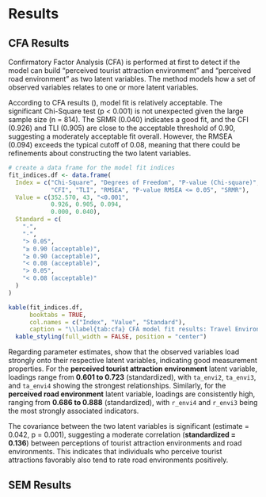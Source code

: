 # Results {#rmd-basics}

## CFA Results

Confirmatory Factor Analysis (CFA) is performed at first to detect if the model can build "perceived tourist attraction environment" and "perceived road environment" as two latent variables. The method models how a set of observed variables relates to one or more latent variables.

According to CFA results (\ref{tab:cfa}), model fit is relatively acceptable. The significant Chi-Square test (p < 0.001) is not unexpected given the large sample size (n = 814). The SRMR (0.040) indicates a good fit, and the CFI (0.926) and TLI (0.905) are close to the acceptable threshold of 0.90, suggesting a moderately acceptable fit overall. However, the RMSEA (0.094) exceeds the typical cutoff of 0.08, meaning that there could be refinements about constructing the two latent variables.

```r
# create a data frame for the model fit indices
fit_indices.df <- data.frame(
  Index = c("Chi-Square", "Degrees of Freedom", "P-value (Chi-square)", 
            "CFI", "TLI", "RMSEA", "P-value RMSEA <= 0.05", "SRMR"),
  Value = c(352.570, 43, "<0.001", 
            0.926, 0.905, 0.094, 
            0.000, 0.040),
  Standard = c(
    "-",
    "-",
    "> 0.05",
    "≥ 0.90 (acceptable)",
    "≥ 0.90 (acceptable)",
    "< 0.08 (acceptable)",
    "> 0.05",
    "< 0.08 (acceptable)"
  )
)

kable(fit_indices.df,
      booktabs = TRUE,
      col.names = c("Index", "Value", "Standard"),
      caption = "\\label{tab:cfa} CFA model fit results: Travel Environment variables") %>%
  kable_styling(full_width = FALSE, position = "center")
```

Regarding parameter estimates,  show that the observed variables load strongly onto their respective latent variables, indicating good measurement properties. For the **perceived tourist attraction environment** latent variable, loadings range from **0.601 to 0.723** (standardized), with `ta_envi2`, `ta_envi3`, and `ta_envi4` showing the strongest relationships. Similarly, for the **perceived road environment** latent variable, loadings are consistently high, ranging from **0.686 to 0.888** (standardized), with `r_envi4` and `r_envi3` being the most strongly associated indicators.

The covariance between the two latent variables is significant (estimate = 0.042, p = 0.001), suggesting a moderate correlation (**standardized = 0.136**) between perceptions of tourist attraction environments and road environments. This indicates that individuals who perceive tourist attractions favorably also tend to rate road environments positively.



## SEM Results
